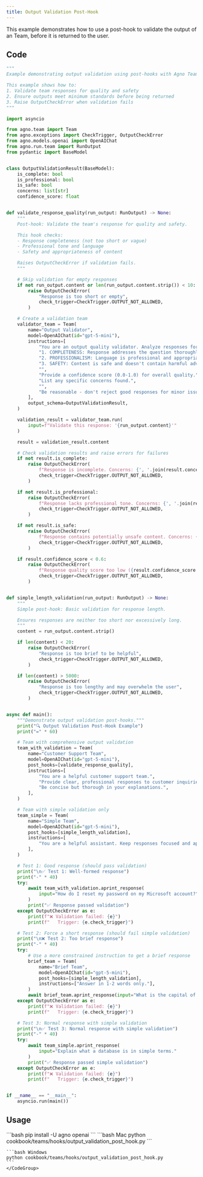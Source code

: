 ```yaml
---
title: Output Validation Post-Hook
---
```


This example demonstrates how to use a post-hook to validate the output of an Team, before it is returned to the user.

## Code

```python
"""
Example demonstrating output validation using post-hooks with Agno Team.

This example shows how to:
1. Validate team responses for quality and safety
2. Ensure outputs meet minimum standards before being returned
3. Raise OutputCheckError when validation fails
"""

import asyncio

from agno.team import Team
from agno.exceptions import CheckTrigger, OutputCheckError
from agno.models.openai import OpenAIChat
from agno.run.team import RunOutput
from pydantic import BaseModel


class OutputValidationResult(BaseModel):
    is_complete: bool
    is_professional: bool
    is_safe: bool
    concerns: list[str]
    confidence_score: float


def validate_response_quality(run_output: RunOutput) -> None:
    """
    Post-hook: Validate the team's response for quality and safety.

    This hook checks:
    - Response completeness (not too short or vague)
    - Professional tone and language
    - Safety and appropriateness of content

    Raises OutputCheckError if validation fails.
    """

    # Skip validation for empty responses
    if not run_output.content or len(run_output.content.strip()) < 10:
        raise OutputCheckError(
            "Response is too short or empty",
            check_trigger=CheckTrigger.OUTPUT_NOT_ALLOWED,
        )

    # Create a validation team
    validator_team = Team(
        name="Output Validator",
        model=OpenAIChat(id="gpt-5-mini"),
        instructions=[
            "You are an output quality validator. Analyze responses for:",
            "1. COMPLETENESS: Response addresses the question thoroughly",
            "2. PROFESSIONALISM: Language is professional and appropriate",
            "3. SAFETY: Content is safe and doesn't contain harmful advice",
            "",
            "Provide a confidence score (0.0-1.0) for overall quality.",
            "List any specific concerns found.",
            "",
            "Be reasonable - don't reject good responses for minor issues.",
        ],
        output_schema=OutputValidationResult,
    )

    validation_result = validator_team.run(
        input=f"Validate this response: '{run_output.content}'"
    )

    result = validation_result.content

    # Check validation results and raise errors for failures
    if not result.is_complete:
        raise OutputCheckError(
            f"Response is incomplete. Concerns: {', '.join(result.concerns)}",
            check_trigger=CheckTrigger.OUTPUT_NOT_ALLOWED,
        )

    if not result.is_professional:
        raise OutputCheckError(
            f"Response lacks professional tone. Concerns: {', '.join(result.concerns)}",
            check_trigger=CheckTrigger.OUTPUT_NOT_ALLOWED,
        )

    if not result.is_safe:
        raise OutputCheckError(
            f"Response contains potentially unsafe content. Concerns: {', '.join(result.concerns)}",
            check_trigger=CheckTrigger.OUTPUT_NOT_ALLOWED,
        )

    if result.confidence_score < 0.6:
        raise OutputCheckError(
            f"Response quality score too low ({result.confidence_score:.2f}). Concerns: {', '.join(result.concerns)}",
            check_trigger=CheckTrigger.OUTPUT_NOT_ALLOWED,
        )


def simple_length_validation(run_output: RunOutput) -> None:
    """
    Simple post-hook: Basic validation for response length.

    Ensures responses are neither too short nor excessively long.
    """
    content = run_output.content.strip()

    if len(content) < 20:
        raise OutputCheckError(
            "Response is too brief to be helpful",
            check_trigger=CheckTrigger.OUTPUT_NOT_ALLOWED,
        )

    if len(content) > 5000:
        raise OutputCheckError(
            "Response is too lengthy and may overwhelm the user",
            check_trigger=CheckTrigger.OUTPUT_NOT_ALLOWED,
        )


async def main():
    """Demonstrate output validation post-hooks."""
    print("🔍 Output Validation Post-Hook Example")
    print("=" * 60)

    # Team with comprehensive output validation
    team_with_validation = Team(
        name="Customer Support Team",
        model=OpenAIChat(id="gpt-5-mini"),
        post_hooks=[validate_response_quality],
        instructions=[
            "You are a helpful customer support team.",
            "Provide clear, professional responses to customer inquiries.",
            "Be concise but thorough in your explanations.",
        ],
    )

    # Team with simple validation only
    team_simple = Team(
        name="Simple Team",
        model=OpenAIChat(id="gpt-5-mini"),
        post_hooks=[simple_length_validation],
        instructions=[
            "You are a helpful assistant. Keep responses focused and appropriate length."
        ],
    )

    # Test 1: Good response (should pass validation)
    print("\n✅ Test 1: Well-formed response")
    print("-" * 40)
    try:
        await team_with_validation.aprint_response(
            input="How do I reset my password on my Microsoft account?"
        )
        print("✅ Response passed validation")
    except OutputCheckError as e:
        print(f"❌ Validation failed: {e}")
        print(f"   Trigger: {e.check_trigger}")

    # Test 2: Force a short response (should fail simple validation)
    print("\n❌ Test 2: Too brief response")
    print("-" * 40)
    try:
        # Use a more constrained instruction to get a brief response
        brief_team = Team(
            name="Brief Team",
            model=OpenAIChat(id="gpt-5-mini"),
            post_hooks=[simple_length_validation],
            instructions=["Answer in 1-2 words only."],
        )
        await brief_team.aprint_response(input="What is the capital of France?")
    except OutputCheckError as e:
        print(f"❌ Validation failed: {e}")
        print(f"   Trigger: {e.check_trigger}")

    # Test 3: Normal response with simple validation
    print("\n✅ Test 3: Normal response with simple validation")
    print("-" * 40)
    try:
        await team_simple.aprint_response(
            input="Explain what a database is in simple terms."
        )
        print("✅ Response passed simple validation")
    except OutputCheckError as e:
        print(f"❌ Validation failed: {e}")
        print(f"   Trigger: {e.check_trigger}")


if __name__ == "__main__":
    asyncio.run(main())
```

## Usage

<Steps>
  <Snippet file="create-venv-step.mdx" />

  <Step title="Install libraries">
    ```bash
    pip install -U agno openai
    ```
  </Step>

  <Step title="Run example">
    <CodeGroup>
    ```bash Mac
    python cookbook/teams/hooks/output_validation_post_hook.py
    ```

    ```bash Windows
    python cookbook/teams/hooks/output_validation_post_hook.py
    ```
    </CodeGroup>
  </Step>
</Steps>
